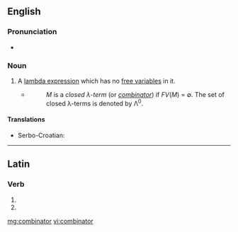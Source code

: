 ==English==

{{wikipedia}}

===Pronunciation===
* {{audio|en-us-combinator.ogg|Audio (US)}}

===Noun===
{{en-noun}}

# {{context|computer science|lang=en}} A [[lambda expression]] which has no [[free variable]]s in it.
#* {{quote-web
    | date = 1991-12-20
    | author = Henk P. Barendregt
    | title = Lambda Calculi With Types
    | site = ftp.cs.ru.nl
    | url = ftp://ftp.cs.ru.nl/pub/CompMath.Found/HBK.ps
    | accessdate = 2012-07-15
}}
#*: ''M'' is a ''closed &lambda;-term'' (or ''[[combinator]]'') if ''FV''(''M'') = ∅. The set of closed &lambda;-terms is denoted by &Lambda;<sup>0</sup>.

====Translations====
{{trans-top|lambda expression with no free variables}}
* Serbo-Croatian: {{t-|sh|kombinator|m}}
{{trans-mid}}
{{trans-bottom}}

----

==Latin==

===Verb===
{{la-verb-form|combīnātor}}

# {{conjugation of|combino|combīnō|2|s|fut|pass|imp|lang=la}}
# {{conjugation of|combino|combīnō|3|s|fut|pass|imp|lang=la}}

[[mg:combinator]]
[[vi:combinator]]